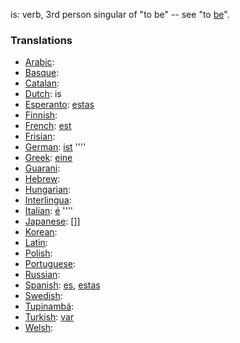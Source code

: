 is: verb, 3rd person singular of "to be" -- see "to [[be]]".

===Translations===
*[[Arabic]]: [[]]
*[[Basque]]: [[]]
*[[Catalan]]: [[]]
*[[Dutch]]: is
*[[Esperanto]]: [[estas]]
*[[Finnish]]: [[]]
*[[French]]: [[est]]
*[[Frisian]]: [[]]
*[[German]]: [[ist]] ''''
*[[Greek]]: [[eine]]
*[[Guarani]]: [[]]
*[[Hebrew]]: [[]]
*[[Hungarian]]: [[]]
*[[Interlingua]]: [[]]
*[[Italian]]: [[é]] ''''
*[[Japanese]]: []]
*[[Korean]]: [[]]
*[[Latin]]: [[]]
*[[Polish]]: [[]]
*[[Portuguese]]: [[]]
*[[Russian]]: [[]]
*[[Spanish]]: [[es]], [[estas]]
*[[Swedish]]: [[]]
*[[Tupinambá]]: [[]]
*[[Turkish]]: [[var]]
*[[Welsh]]: [[]]